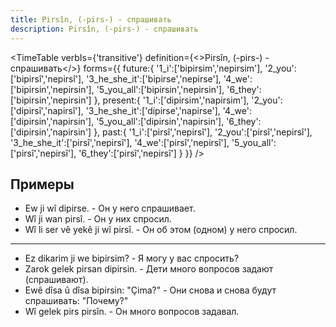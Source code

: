 ```yaml
---
title: Pirsîn, (-pirs-) - спрашивать
description: Pirsîn, (-pirs-) - спрашивать
---
```


<TimeTable
verbIs={'transitive'}
definition={<>Pirsîn, (-pirs-) - <Vt/> спрашивать</>}
forms={{
    future:{
        '1_i':['bipirsim','nepirsim'],
        '2_you':['bipirsî','nepirsî'],
        '3_he_she_it':['bipirse','nepirse'],
        '4_we':['bipirsin','nepirsin'],
        '5_you_all':['bipirsin','nepirsin'],
        '6_they':['bipirsin','nepirsin']
    },
    present:{
        '1_i':['dipirsim','napirsim'],
        '2_you':['dipirsî','napirsî'],
        '3_he_she_it':['dipirse','napirse'],
        '4_we':['dipirsin','napirsin'],
        '5_you_all':['dipirsin','napirsin'],
        '6_they':['dipirsin','napirsin']
    },
    past:{
        '1_i':['pirsî','nepirsî'],
        '2_you':['pirsî','nepirsî'],
        '3_he_she_it':['pirsî','nepirsî'],
        '4_we':['pirsî','nepirsî'],
        '5_you_all':['pirsî','nepirsî'],
        '6_they':['pirsî','nepirsî']
    }
}}
/>

## Примеры

* Ew ji wî dipirse. - Он у него спрашивает.
* Wî ji wan pirsî. - Он у них спросил.
* Wî li ser vê yekê ji wî pirsî. - Он об этом (одном) у него спросил.

---

* Ez dikarim ji we bipirsim? - Я могу у вас спросить?
* Zarok gelek pirsan dipirsin. - Дети много вопросов задают (спрашивают).
* Ewê dîsa û dîsa bipirsin: "Çima?" - Они снова и снова будут спрашивать: "Почему?"
* Wî gelek pirs pirsîn. - Он много вопросов задавал.

